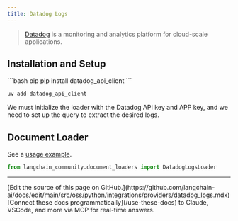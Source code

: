 ```yaml
---
title: Datadog Logs
---
```


>[Datadog](https://www.datadoghq.com/) is a monitoring and analytics platform for cloud-scale applications.

## Installation and Setup

<CodeGroup>
```bash pip
pip install datadog_api_client
```

```bash uv
uv add datadog_api_client
```
</CodeGroup>

We must initialize the loader with the Datadog API key and APP key, and we need to set up the query to extract the desired logs.

## Document Loader

See a [usage example](/oss/python/integrations/document_loaders/datadog_logs).

```python
from langchain_community.document_loaders import DatadogLogsLoader
```

---

<Callout icon="pen-to-square" iconType="regular">
    [Edit the source of this page on GitHub.](https://github.com/langchain-ai/docs/edit/main/src/oss/python/integrations/providers/datadog_logs.mdx)
</Callout>
<Tip icon="terminal" iconType="regular">
    [Connect these docs programmatically](/use-these-docs) to Claude, VSCode, and more via MCP for    real-time answers.
</Tip>
